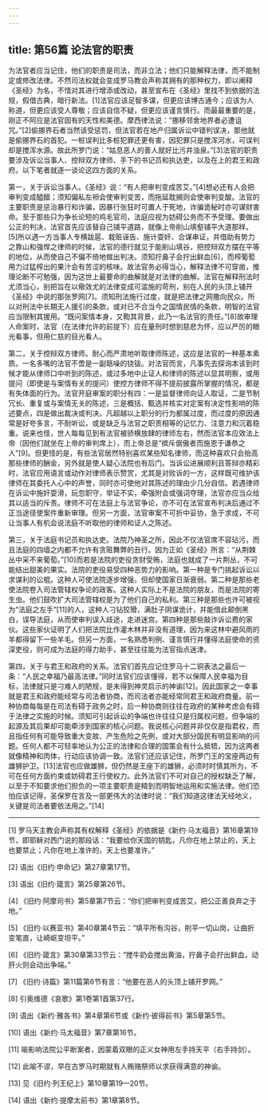 ```yaml
---
---
---
```

title: 第56篇 论法官的职责
---




为法官者应当记住，他们的职责是司法，而非立法；他们只能解释法律，而不能制定或修改法律。不然司法权就会变成罗马教会声称其拥有的那种权力，即以阐释《圣经》为名，不惜对其进行增添或改动，甚至宣布在《圣经》里找不到依据的法规，假借古典，暗行新法。[1]法官应该足智多谋，但更应该博古通今；应该为人称道，但更应该受人尊敬；应该自信不疑，但更应该谨言慎行。而最最重要的是，刚正不阿应是法官固有的天性和美德。摩西律法说：“挪移邻舍地界者必遭诅咒。”[2]偷挪界石者当然该受惩罚，但法官若在地产归属诉讼中错判误决，那他就是偷挪界石的首犯。一桩误判比多桩犯罪还更有害，因犯罪只是搅浑河水，可误判却是搅浑水源。故此所罗门说：“姑息恶人的善人就好比污井浊泉。”[3]法官的职责要涉及诉讼当事人、控辩双方律师、手下的书记员和执达吏，以及在上的君王和政府。以下笔者就逐一谈论这四方面的关系。

第一，关于诉讼当事人。《圣经》说：“有人把审判变成苦艾。”[4]想必还有人会把审判变成醯醋；须知偏私左袒会使审判变苦，而拖延耽搁则会使审判变酸。法官的主要职责是惩治暴行和诈骗，因暴行张狂时可置人于死地，诈骗诡秘时亦可谋财害命。至于那些只为争长论短的鸡毛官司，法庭应视为妨碍公务而不予受理。要做出公正的判决，法官首先应该替自己铺平道路，就像上帝削山填壑铺平大道那样。[5]所以遇一方当事人专横跋扈、栽赃诬告、施计耍奸、合谋串证，并借助有势力之靠山和强悍之律师的时候，法官的德行就见于能削山填谷，把控辩双方摆在平等的地位，从而使自己不偏不倚地做出判决。须知拧鼻子会拧出鲜血[6]，而榨葡萄用力过猛榨出的果汁会有苦涩的核味。故法官务必得当心，解释法律不可穿凿，推理论断不可勉强，因为这世上最要命的曲解就是对法律的曲解。法官在解释刑法时尤须当心，别把旨在以儆效尤的法律变成可滥施的苛刑，别在人民的头顶上铺开《圣经》中说的那张罗网[7]。须知刑法施行过度，就是把法律之网撒向民众。所以对刑法中长期无人援引的条款，或对已不合当今之国情民情的条款，明智的法官应当限制其援用。“既问案情本身，又鞫其背景，此乃一名法官的责任。”[8]故审理人命案时，法官（在法律允许的前提下）应在量刑时想到慈悲为怀，应以严厉的眼光看事，但用仁慈的目光看人。

第二，关于控辩双方律师。耐心而严肃地听取律师陈述，这应是法官的一种基本素质。一名多嘴的法官不啻是一副聒噪的铙钹。对法官而言，凡事先去探询本该到时候才能从律师口中听到的陈述，或过多地中止证人和律师的陈述以显其明察，或用提问（即使是与案情有关的提问）使控方律师不得不提前披露所掌握的情况，都是有失体面的行为。法官开庭审案的职分有四：一是监督律师向证人取证，二是节制冗长、重复或与案情无关的陈述，三是概括、甄选并核实对定案有决定性影响的陈述要点，四是做出裁决或判决。凡超越以上职分的行为都属过度，而过度的原因通常是好夸多言，不耐听讼，或是缺乏与法官之职责相等的记忆力、注意力和沉着稳重。说来也怪，世人每每见到有法官被骄横放肆的律师左右，然而法官本应效法上帝（因他们就坐在上帝的审判席上），而上帝总是“摈斥倨傲者而施恩于谦恭之人”[9]。但更怪的是，有些法官居然特别喜欢某些知名律师，而这种喜欢只会抬高那些律师的酬金，另外就是使人疑心法院也有后门。当诉讼进展顺利且答辩亦精彩时，法官应用语言或动作对律师表示赞赏，尤其是对败诉的一方，这样既可维护该律师在其委托人心中的声誉，同时亦可使他对其陈述的理由少几分自信。若遇律师在诉讼中施奸耍滑，玩忽职守，举证不实，牵强附会或强词夺理，法官亦应当众给其以适当的斥责。律师不可在法庭上与法官争论，亦不可在法官宣布判决后通过不正当途径使案件重新审理。但另一方面，法官审案不可折中妥协，急于求成，不可让当事人有机会说法庭不听取他的律师和证人之陈述。



第三，关于法庭书记员和执达吏。法院乃神圣之所，因此不仅法官席不容玷污，而且法庭的四墙之内都不允许有贪赃舞弊的丑行。因为正如《圣经》所言：“从荆棘丛中采不来葡萄。”[10]而若是法院的吏役贪财受贿，法庭也就成了一片荆丛，不可能结出甜美的果实。法院的吏役易受四种恶势力的影响。第一种是专门挑起诉讼以求谋利的讼棍。这种人可使法院逐步增强，但却使国家日渐衰弱。第二种是那些老使法院卷入司法管辖权争论的政客。这种人实际上不是法院的朋友，而是法院的寄生虫。他们鼓吹扩大司法管辖权是为了他们自己的私利。第三种是那些也许可被视为“法庭之左手”[11]的人，这种人刁钻狡猾，满肚子阴谋诡计，并能借此颠倒黑白，误导法庭，从而使审判误入歧途，走进迷宫。第四种是那些敲诈诉讼费的家伙。这些家伙证明了人们把法院比作灌木林并非没有道理，因为来这林中避风雨的羊都得留下一些羊毛。但另一方面，一名熟悉判例、谨言慎行并懂得法庭使命的资深吏役，则可成为法庭的得力助手，甚至往往能为法官指点迷津。

第四，关于与君王和政府的关系。法官们首先应记住罗马十二铜表法之最后一条：“人民之幸福乃最高法律。”同时法官们应该懂得，若不以保障人民幸福为目标，法律就只是刁难人的陋规，是未得到神灵启示的神谕[12]。因此国家之一幸事就是君王和政府能经常与司法者协商，而司法者亦能经常同君王和政府商量。前一种协商每每是在司法有碍于政务之时，后一种协商则往往在政府的某种考虑会有碍于法律之实施的时候。须知可引起诉讼的争端也许往往只是归属权问题，但争端的起源及其后果却可能牵涉到国家的核心问题。我说核心问题并非仅仅是指君权，而且指任何有可能导致重大变故、产生危险之先例，或对大部分国民有明显影响的问题。任何人都不可轻率地认为公正的法律和合理的国策会有什么抵牾，因为这两者就像精神和肉体，行动应该协调一致。法官们还应该记住，所罗门王的宝座两边有雄狮护卫。[13]法官也应做雄狮，但仍然是王座下的雄狮，必须时时慎其所为，不可在任何方面约束或妨碍君王行使权力。此外法官们不可对自己的授权缺乏了解，以至于不知要求他们担负的一项主要职责是精到而明智地运用和实施法律。他们恐怕应该记得，圣保罗在言及一部更伟大的法律时说：“我们知道这律法天经地义，关键是司法者要依法用之。”[14]



* * *



[1] 罗马天主教会声称其有权解释《圣经》的依据是《新约·马太福音》第16章第19节，即耶稣对西门说的那段话：“我要给你天国的钥匙，凡你在地上禁止的，天上也要禁止；凡你在地上准许的，天上也要准许。”

[2] 语出《旧约·申命记》第27章第17节。

[3] 语出《旧约·箴言》第25章第26节。

[4] 《旧约·阿摩司书》第5章第7节云：“你们把审判变成苦艾，把公正善良弃之于地。”

[5] 《旧约·以赛亚书》第40章第4节云：“填平所有沟谷，削平一切山岗，让曲折变笔直，让崎岖变坦平。”

[6] 《旧约·箴言》第30章第33节云：“搅牛奶会搅出黄油，拧鼻子会拧出鲜血，动肝火则会动出争端。”

[7] 《旧约·诗篇》第11篇第6节有言：“他要在恶人的头顶上铺开罗网。”

[8] 引奥维德《哀歌》第1卷第1首第37行。

[9] 语出《新约·雅各书》第4章第6节或《新约·彼得前书》第5章第5节。

[10] 语出《新约·马太福音》第7章第16节。

[11] 喻影响法院公平断案者，因蒙着双眼的正义女神用左手持天平（右手持剑）。

[12] 此喻不谬，早在古罗马时期就有人贿赂祭师以求获得满意的神谕。

[13] 见《旧约·列王纪上》第10章第19—20节。

[14] 语出《新约·提摩太前书》第1章第8节。